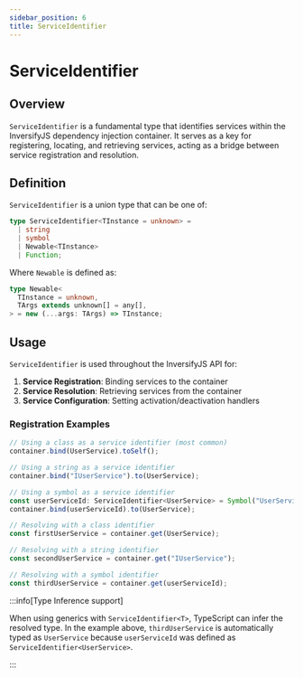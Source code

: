 ```yaml
---
sidebar_position: 6
title: ServiceIdentifier
---
```


# ServiceIdentifier

## Overview

`ServiceIdentifier` is a fundamental type that identifies services within the InversifyJS dependency injection container. It serves as a key for registering, locating, and retrieving services, acting as a bridge between service registration and resolution.

## Definition

`ServiceIdentifier` is a union type that can be one of:

```typescript
type ServiceIdentifier<TInstance = unknown> =
  | string
  | symbol
  | Newable<TInstance>
  | Function;
```

Where `Newable` is defined as:

```typescript
type Newable<
  TInstance = unknown,
  TArgs extends unknown[] = any[],
> = new (...args: TArgs) => TInstance;
```

## Usage

`ServiceIdentifier` is used throughout the InversifyJS API for:

1. **Service Registration**: Binding services to the container
2. **Service Resolution**: Retrieving services from the container
3. **Service Configuration**: Setting activation/deactivation handlers

### Registration Examples

```typescript
// Using a class as a service identifier (most common)
container.bind(UserService).toSelf();

// Using a string as a service identifier
container.bind("IUserService").to(UserService);

// Using a symbol as a service identifier
const userServiceId: ServiceIdentifier<UserService> = Symbol("UserService");
container.bind(userServiceId).to(UserService);

// Resolving with a class identifier
const firstUserService = container.get(UserService);

// Resolving with a string identifier
const secondUserService = container.get("IUserService");

// Resolving with a symbol identifier
const thirdUserService = container.get(userServiceId);
```

:::info[Type Inference support]

When using generics with `ServiceIdentifier<T>`, TypeScript can infer the resolved type. In the example above, `thirdUserService` is automatically typed as `UserService` because `userServiceId` was defined as `ServiceIdentifier<UserService>`.

:::
